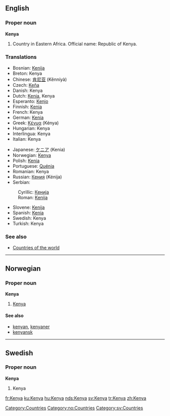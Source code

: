 ==English==

===Proper noun===
{{wikipedia}}
'''Kenya'''

# Country in Eastern Africa. Official name: Republic of Kenya.

===Translations===
{{top}}
*Bosnian: [[Kenija#Bosnian|Kenija]] {{f}}
*Breton: Kenya
*Chinese: [[肯尼亚]] (Kěnníyà)
*Czech: [[Keňa]] {{f}}
*Danish: Kenya
*Dutch: [[Kenia]], Kenya
*Esperanto: [[Kenjo]]
*Finnish: [[Kenia]]
*French: Kenya
*German: [[Kenia]]
*Greek: [[Κένυα]] (Kénya) {{f}}
*Hungarian: Kenya
*Interlingua: Kenya
*Italian: Kenya
{{mid}}
*Japanese: [[ケニア]] (Kenia)
*Norwegian: [[#Norwegian|Kenya]]
*Polish: [[Kenia]] {{f}}
*Portuguese: [[Quénia]] {{f}}
*Romanian: Kenya {{f}}
*Russian: [[Кения]] (Kénija) {{f}}
*Serbian:
:Cyrillic: [[Кенија#Serbian|Кенија]] {{f}}
:Roman: [[Kenija#Serbian|Kenija]] {{f}}
*Slovene: [[Kenija]] {{f}}
*Spanish: [[Kenia]] {{f}}
*Swedish: Kenya
*Turkish: Kenya
{{bottom}}

===See also===
* [[Countries of the world]]
[[Category:Countries]]


----

==Norwegian==
===Proper noun===
[[Category:no:Countries]]
'''Kenya'''
#[[#English|Kenya]]
====See also====
*[[kenyan]], [[kenyaner]]
*[[kenyansk]]


----
==Swedish==
===Proper noun===
'''Kenya'''
#Kenya

[[Category:sv:Countries]]

[[fr:Kenya]]
[[ku:Kenya]]
[[hu:Kenya]]
[[nds:Kenya]]
[[sv:Kenya]]
[[tr:Kenya]]
[[zh:Kenya]]